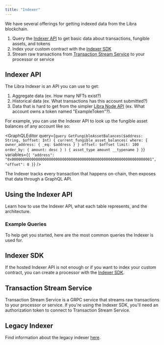 ```yaml
---
title: "Indexer"
---
```




We have several offerings for getting indexed data from the Libra blockchain.

1. Query the [Indexer API](/build/indexer/indexer-api) to get basic data about transactions, fungible assets, and tokens
2. Index your custom contract with the [Indexer SDK](/build/indexer/indexer-sdk)
3. Stream raw transactions from [Transaction Stream Service](/build/indexer/txn-stream) to your processor or service

## Indexer API

The Libra Indexer is an API you can use to get:

1. Aggregate data (ex. How many NFTs exist?)
2. Historical data (ex. What transactions has this account submitted?)
3. Data that is hard to get from the simpler [Libra Node API](/build/apis/fullnode-rest-api) (ex. What account owns a token named "ExampleToken"?).

For example, you can use the Indexer API to look up the fungible asset balances of any account like so:

<GraphQLEditor
  query={`query GetFungibleAssetBalances($address: String, $offset: Int) {
  current_fungible_asset_balances(
    where: { owner_address: { _eq: $address } }
    offset: $offset
    limit: 100
    order_by: { amount: desc }
  ) {
    asset_type
    amount
    __typename
  }
}`}
  variables={`{
  "address": "0x0000000000000000000000000000000000000000000000000000000000000001",
  "offset": 0
}`}
/>

<Aside type="note">
  The Indexer tracks every transaction that happens on-chain, then exposes that data through a GraphQL API.
</Aside>

## Using the Indexer API

Learn how to use the Indexer API, what each table represents, and the architecture.

<CardGrid>
  <LinkCard href="/build/indexer/indexer-api" title="Accessing the API" description="Learn how to query the Indexer API." />

  <LinkCard href="/build/indexer/indexer-api/indexer-reference" title="Indexer Table Reference" description="Detailed reference for Indexer tables and their schemas." />

  <LinkCard href="/build/indexer/indexer-api/architecture" title="Architecture" description="Detailed layout of the Indexer's architecture." />

  <LinkCard href="/build/indexer/indexer-api/self-hosted" title="Self-hosted Indexer API" description="Host your own Indexer API" />
</CardGrid>

### Example Queries

To help get you started, here are the most common queries the Indexer is used for.

<CardGrid>
  <LinkCard href="/build/indexer/indexer-api/fungible-asset-balances" title="Get Fungible Asset Balances" description="Get all fungible assets an account currently owns." />

  <LinkCard href="/build/indexer/indexer-api/account-transactions" title="Get Account Transactions" description="Get all transactions impacting an account." />

  <LinkCard href="/build/indexer/indexer-api/ans-lookup" title="Get Libra Name" description="Retrieve the Libra name associated with an account (via the ANS)." />

  <LinkCard href="/build/indexer/indexer-api/fungible-asset-info" title="Get Fungible Asset Info" description="Get detailed information about a specific fungible asset." />

  <LinkCard href="/build/indexer/indexer-api/get-nft-collections" title="Get NFT Collections" description="Retrieve NFT collections owned by a specific account." />

  <LinkCard href="/build/indexer/indexer-api/get-nfts" title="Get NFTs" description="Retrieve individual NFTs owned by a specific account." />

  <LinkCard href="/build/indexer/indexer-api/token-metadata" title="Get Token Metadata" description="Get metadata information for a specific token." />

  <LinkCard href="/build/indexer/indexer-api/get-delegators" title="Count Delegators in Staking Pool" description="Retrieve the number of active delegators in a staking pool." />
</CardGrid>

## Indexer SDK

If the hosted Indexer API is not enough or if you want to index your custom contract, you can create a processor with the [Indexer SDK](/build/indexer/indexer-sdk).

<CardGrid>
  <LinkCard href="/build/indexer/indexer-sdk/quickstart" title="Quickstart Guide" description="Get started with the Indexer SDK" />

  <LinkCard href="/build/indexer/indexer-sdk/documentation" title="Documentation" description="Read documentation about the Indexer SDK" />
</CardGrid>

## Transaction Stream Service

Transaction Stream Service is a GRPC service that streams raw transactions to your processor or service.
If you're using the Indexer SDK, you'll need an authorization token to connect to Transaction Stream Service.

<CardGrid>
  <LinkCard href="/build/indexer/txn-stream/aptos-hosted-txn-stream" title="Libra-Hosted Transaction Stream Service" description="Get access to the Libra-hosted Transaction Stream Service" />
</CardGrid>

## Legacy Indexer

Find information about the legacy indexer [here](/build/indexer/legacy).
